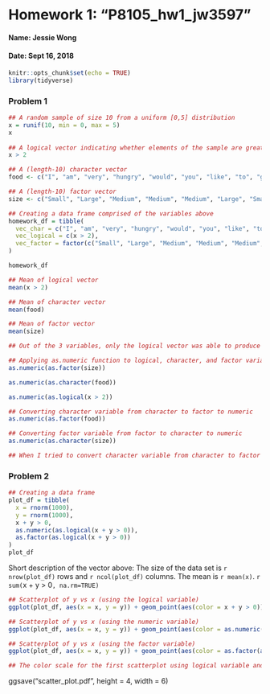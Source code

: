 
# Homework 1: "P8105_hw1_jw3597"
#### Name: Jessie Wong 
#### Date: Sept 16, 2018

```r
knitr::opts_chunk$set(echo = TRUE)
library(tidyverse)
```

### Problem 1 
```r
## A random sample of size 10 from a uniform [0,5] distribution
x = runif(10, min = 0, max = 5)
x
  
## A logical vector indicating whether elements of the sample are greater than 2
x > 2

## A (length-10) character vector
food <- c("I", "am", "very", "hungry", "would", "you", "like", "to", "go", "eat")

## A (length-10) factor vector
size <- c("Small", "Large", "Medium", "Medium", "Medium", "Large", "Small", "Large", "Large", "Medium")

## Creating a data frame comprised of the variables above
homework_df = tibble(
  vec_char = c("I", "am", "very", "hungry", "would", "you", "like", "to", "go", "eat"),
  vec_logical = c(x > 2),
  vec_factor = factor(c("Small", "Large", "Medium", "Medium", "Medium", "Large", "Small", "Large", "Large", "Medium"))
)

homework_df
```


```r
## Mean of logical vector 
mean(x > 2)

## Mean of character vector
mean(food)

## Mean of factor vector
mean(size)

## Out of the 3 variables, only the logical vector was able to produce a mean (0.6). It did not work for character and factor vector because both are not numeric or logical. 
```


```r
## Applying as.numeric function to logical, character, and factor variables
as.numeric(as.factor(size))

as.numeric(as.character(food))

as.numeric(as.logical(x > 2))
```

```r
## Converting character variable from character to factor to numeric
as.numeric(as.factor(food))

## Converting factor variable from factor to character to numeric
as.numeric(as.character(size))

## When I tried to convert character variable from character to factor to numeric, I was able to make the conversion and the output was numeric. However, when I tried converting factor variable from factor to character to numeric, the output was all NA.
```

### Problem 2
```r
## Creating a data frame 
plot_df = tibble(
  x = rnorm(1000),
  y = rnorm(1000),
  x + y > 0,
  as.numeric(as.logical(x + y > 0)),
  as.factor(as.logical(x + y > 0))
)
plot_df
```

Short description of the vector above: 
The size of the data set is `r nrow(plot_df)` rows and `r ncol(plot_df)` columns. The mean is `r mean(x)`. `r sum(`x + y > 0`, na.rm=TRUE)`   

```r
## Scatterplot of y vs x (using the logical variable)
ggplot(plot_df, aes(x = x, y = y)) + geom_point(aes(color = x + y > 0))

## Scatterplot of y vs x (using the numeric variable)
ggplot(plot_df, aes(x = x, y = y)) + geom_point(aes(color = as.numeric(as.logical(x + y > 0))))

## Scatterplot of y vs x (using the factor variable)
ggplot(plot_df, aes(x = x, y = y)) + geom_point(aes(color = as.factor(as.logical(x + y > 0))))

## The color scale for the first scatterplot using logical variable and the third scatterplot using factor variable consisted of two contrasting colors (red and blue) representing "true" or "false". The color scale for the second scatterplot using numeric variable, consisted of a blue gradient corresponding to values from 0.00 to 1.00.  
```

ggsave("scatter_plot.pdf", height = 4, width = 6)

